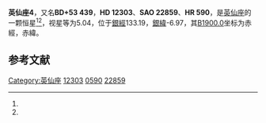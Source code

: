 {{Starbox begin
| name = 英仙座4
}}
{{Starbox observe
| epoch = [[J2000.0|J2000.0]]
| constell = [[英仙座|英仙座]]<ref name=SIMBAD>{{cite web
 | url=http://simbad.u-strasbg.fr/simbad/sim-id?Ident=HR+590
 | title=Pulsating variable Star
 | publisher=Centre de Données astronomiques de Strasbourg
 | work=SIMBAD
 | accessdate=2012-07-13
 | archive-date=2020-08-20
 | archive-url=https://web.archive.org/web/20200820121254/http://simbad.u-strasbg.fr/simbad/sim-id?Ident=HR+590
 | dead-url=no
 }}</ref><ref name=DATA>{{cite web
 | url=http://vizier.u-strasbg.fr/viz-bin/VizieR-5?-out.add=.&-source=5050&-corr=PK=HR&-out.max=9999&HR=590
 | title=VizieR Detailed Page
 | accessdate=2012-07-13
 | archive-date=2020-08-20
 | archive-url=https://web.archive.org/web/20200820121221/http://vizier.u-strasbg.fr/viz-bin/VizieR-5?-out.add=.&-source=5050&-corr=PK%3DHR&-out.max=9999&HR=590
 | dead-url=no
 }}</ref>
| 星官 = 
| ra = {{RA|2|2|18.1}}<ref name=SIMBAD /><ref name=DATA />
| dec = {{DEC|+54|29|15}}<ref name=SIMBAD /><ref name=DATA />
| appmag_v = 5.04<ref name=SIMBAD /><ref name=DATA />
}}
{{Starbox character
| class = B8III<ref name=SIMBAD /><ref name=DATA />
| b-v = -0.08<ref name=SIMBAD /><ref name=DATA />
| u-b = -0.32<ref name=SIMBAD /><ref name=DATA />
| r-i = -0.05<ref name=SIMBAD /><ref name=DATA />
| variable = 
}}
{{Starbox astrometry
| radial_v = -0.32
| prop_mo_ra = -2
| parallax = 
| p_error = 
}}
{{Starbox catalog
| names =BD+53 439，[[SAO星表|SAO]] 22859，[[HD星表|HD]] 12303，[[HR星表|HR]] 590}}
{{Starbox reference |Simbad=HR+590}}
{{Starbox end}}

'''英仙座4'''，又名'''BD+53 439'''，'''HD 12303'''、'''SAO 22859'''、'''HR 590'''，是[[英仙座|英仙座]]的一颗恒星<ref name=SIMBAD /><ref name=DATA />，视星等为5.04，位于[[銀道座標系|銀經]]133.19，[[銀道座標系|銀緯]]-6.97，其[[B1900.0|B1900.0]]坐标为赤經{{RA|1|55|38.2}}，赤緯{{DEC|+54|-6.97|15}}。

== 参考文献 ==
{{reflist}}

{{star-stub}}

{{英仙座恒星}}
{{星官|大陵|8|21}}
[[Category:英仙座|Category:英仙座]]
[[Category:HD和HDE天體|12303]]
[[Category:HR天體|0590]]
[[Category:SAO天體|22859]]
